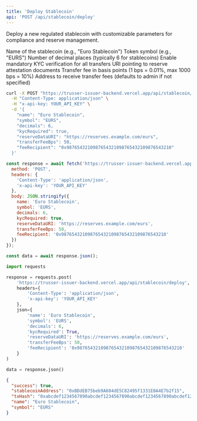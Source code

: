 ```yaml
---
title: 'Deploy Stablecoin'
api: 'POST /api/stablecoin/deploy'
---
```


Deploy a new regulated stablecoin with customizable parameters for compliance and reserve management.

<ParamField body="name" type="string" required>
  Name of the stablecoin (e.g., "Euro Stablecoin")
</ParamField>

<ParamField body="symbol" type="string" required>
  Token symbol (e.g., "EURS")
</ParamField>

<ParamField body="decimals" type="number" default="6">
  Number of decimal places (typically 6 for stablecoins)
</ParamField>

<ParamField body="kycRequired" type="boolean" default="false">
  Enable mandatory KYC verification for all transfers
</ParamField>

<ParamField body="reserveDataURI" type="string" default="">
  URI pointing to reserve attestation documents
</ParamField>

<ParamField body="transferFeeBps" type="number" default="0">
  Transfer fee in basis points (1 bps = 0.01%, max 1000 bps = 10%)
</ParamField>

<ParamField body="feeRecipient" type="string">
  Address to receive transfer fees (defaults to admin if not specified)
</ParamField>

<RequestExample>

```bash cURL
curl -X POST "https://trusser-issuer-backend.vercel.app/api/stablecoin/deploy" \
  -H "Content-Type: application/json" \
  -H "x-api-key: YOUR_API_KEY" \
  -d '{
    "name": "Euro Stablecoin",
    "symbol": "EURS",
    "decimals": 6,
    "kycRequired": true,
    "reserveDataURI": "https://reserves.example.com/eurs",
    "transferFeeBps": 50,
    "feeRecipient": "0x9876543210987654321098765432109876543210"
  }'
```

```javascript JavaScript
const response = await fetch('https://trusser-issuer-backend.vercel.app/api/stablecoin/deploy', {
  method: 'POST',
  headers: {
    'Content-Type': 'application/json',
    'x-api-key': 'YOUR_API_KEY'
  },
  body: JSON.stringify({
    name: 'Euro Stablecoin',
    symbol: 'EURS',
    decimals: 6,
    kycRequired: true,
    reserveDataURI: 'https://reserves.example.com/eurs',
    transferFeeBps: 50,
    feeRecipient: '0x9876543210987654321098765432109876543210'
  })
});

const data = await response.json();
```

```python Python
import requests

response = requests.post(
    'https://trusser-issuer-backend.vercel.app/api/stablecoin/deploy',
    headers={
        'Content-Type': 'application/json',
        'x-api-key': 'YOUR_API_KEY'
    },
    json={
        'name': 'Euro Stablecoin',
        'symbol': 'EURS',
        'decimals': 6,
        'kycRequired': True,
        'reserveDataURI': 'https://reserves.example.com/eurs',
        'transferFeeBps': 50,
        'feeRecipient': '0x9876543210987654321098765432109876543210'
    }
)

data = response.json()
```

</RequestExample>

<ResponseExample>

```json Response
{
  "success": true,
  "stablecoinAddress": "0xBDdEB75beb9A604dE5C82495f1331E0A4E7b2f15",
  "txHash": "0xabcdef1234567890abcdef1234567890abcdef1234567890abcdef1234567890ab",
  "name": "Euro Stablecoin",
  "symbol": "EURS"
}
```

</ResponseExample>